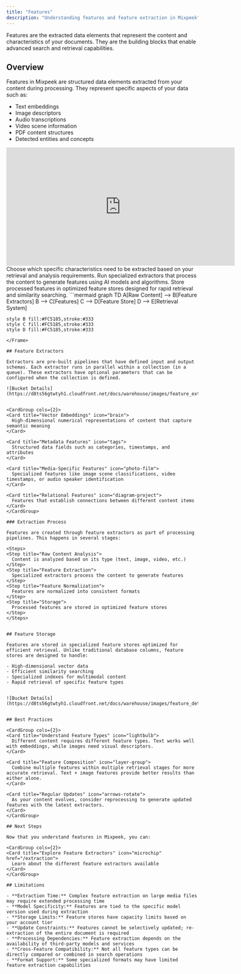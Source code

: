 ```yaml
---
title: "Features"
description: "Understanding features and feature extraction in Mixpeek"
---
```


<Note>
  Features are the extracted data elements that represent the content and characteristics of your documents. They are the building blocks that enable advanced search and retrieval capabilities.
</Note>

## Overview

Features in Mixpeek are structured data elements extracted from your content during processing. They represent specific aspects of your data such as:

- Text embeddings
- Image descriptors
- Audio transcriptions
- Video scene information
- PDF content structures
- Detected entities and concepts


<iframe
  width="600"
  height="310"
  src="https://d8ts56gtwtyh1.cloudfront.net/docs/warehouse/features.mp4"
  title="YouTube video player"
  frameborder="0"
  allow="accelerometer; autoplay; muted"
  allowfullscreen
  autoplay
  muted
></iframe>

<Steps>
  <Step title="Feature Selection">
    Choose which specific characteristics need to be extracted based on your retrieval and analysis requirements.
  </Step>
  <Step title="Extraction Processing">
    Run specialized extractors that process the content to generate features using AI models and algorithms.
  </Step>
  <Step title="Feature Storage">
    Store processed features in optimized feature stores designed for rapid retrieval and similarity searching.
  </Step>
</Steps>

<Frame>
  ```mermaid
  graph TD
    A[Raw Content] --> B[Feature Extractors]
    B --> C[Features]
    C --> D[Feature Store]
    D --> E[Retrieval System]
    
    style B fill:#FC5185,stroke:#333
    style C fill:#FC5185,stroke:#333
    style D fill:#FC5185,stroke:#333
  ```
</Frame>

## Feature Extractors

Extractors are pre-built pipelines that have defined input and output schemas. Each extractor runs in parallel within a collection (in a queue). These extractors have optional parameters that can be configured when the collection is defined. 

![Bucket Details](https://d8ts56gtwtyh1.cloudfront.net/docs/warehouse/images/feature_extractor.jpg)


<CardGroup cols={2}>
  <Card title="Vector Embeddings" icon="brain">
    High-dimensional numerical representations of content that capture semantic meaning
  </Card>
  
  <Card title="Metadata Features" icon="tags">
    Structured data fields such as categories, timestamps, and attributes
  </Card>
  
  <Card title="Media-Specific Features" icon="photo-film">
    Specialized features like image scene classifications, video timestamps, or audio speaker identification
  </Card>
  
  <Card title="Relational Features" icon="diagram-project">
    Features that establish connections between different content items
  </Card>
</CardGroup>

### Extraction Process

Features are created through feature extractors as part of processing pipelines. This happens in several stages:

<Steps>
  <Step title="Raw Content Analysis">
    Content is analyzed based on its type (text, image, video, etc.)
  </Step>
  <Step title="Feature Extraction">
    Specialized extractors process the content to generate features
  </Step>
  <Step title="Feature Normalization">
    Features are normalized into consistent formats
  </Step>
  <Step title="Storage">
    Processed features are stored in optimized feature stores
  </Step>
</Steps>


## Feature Storage

Features are stored in specialized feature stores optimized for efficient retrieval. Unlike traditional database columns, feature stores are designed to handle:

- High-dimensional vector data
- Efficient similarity searching
- Specialized indexes for multimodal content
- Rapid retrieval of specific feature types


![Bucket Details](https://d8ts56gtwtyh1.cloudfront.net/docs/warehouse/images/feature_details.jpg)


## Best Practices

<CardGroup cols={2}>
  <Card title="Understand Feature Types" icon="lightbulb">
    Different content requires different feature types. Text works well with embeddings, while images need visual descriptors.
  </Card>
  
  <Card title="Feature Composition" icon="layer-group">
    Combine multiple features within multiple retrieval stages for more accurate retrieval. Text + image features provide better results than either alone.
  </Card>
  
  <Card title="Regular Updates" icon="arrows-rotate">
    As your content evolves, consider reprocessing to generate updated features with the latest extractors.
  </Card>
</CardGroup>

## Next Steps

Now that you understand features in Mixpeek, you can:

<CardGroup cols={2}>
  <Card title="Explore Feature Extractors" icon="microchip" href="/extraction">
    Learn about the different feature extractors available
  </Card>
</CardGroup>

## Limitations

- **Extraction Time:** Complex feature extraction on large media files may require extended processing time
- **Model Specificity:** Features are tied to the specific model version used during extraction
- **Storage Limits:** Feature stores have capacity limits based on your account tier
- **Update Constraints:** Features cannot be selectively updated; re-extraction of the entire document is required
- **Processing Dependencies:** Feature extraction depends on the availability of third-party models and services
- **Cross-Feature Compatibility:** Not all feature types can be directly compared or combined in search operations
- **Format Support:** Some specialized formats may have limited feature extraction capabilities
